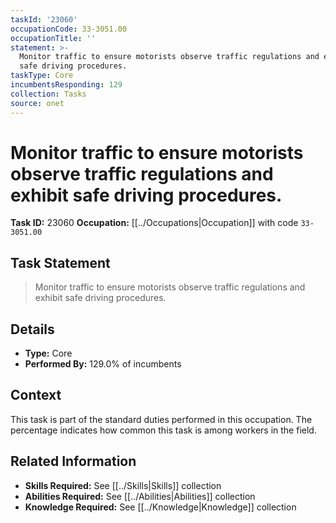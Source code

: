 ```yaml
---
taskId: '23060'
occupationCode: 33-3051.00
occupationTitle: ''
statement: >-
  Monitor traffic to ensure motorists observe traffic regulations and exhibit
  safe driving procedures.
taskType: Core
incumbentsResponding: 129
collection: Tasks
source: onet
---
```

# Monitor traffic to ensure motorists observe traffic regulations and exhibit safe driving procedures.

**Task ID:** 23060
**Occupation:** [[../Occupations|Occupation]] with code `33-3051.00`

## Task Statement

> Monitor traffic to ensure motorists observe traffic regulations and exhibit safe driving procedures.

## Details

- **Type:** Core
- **Performed By:** 129.0% of incumbents

## Context

This task is part of the standard duties performed in this occupation. The percentage indicates how common this task is among workers in the field.

## Related Information

- **Skills Required:** See [[../Skills|Skills]] collection
- **Abilities Required:** See [[../Abilities|Abilities]] collection
- **Knowledge Required:** See [[../Knowledge|Knowledge]] collection
